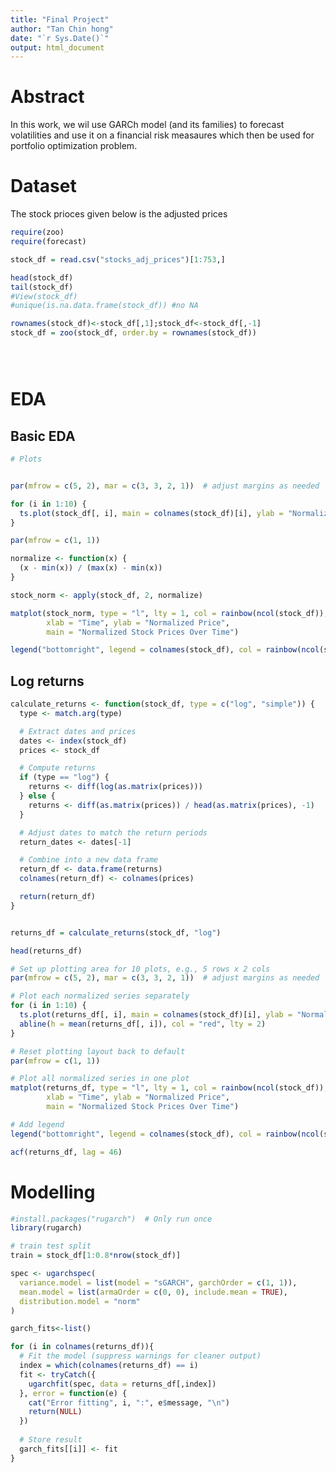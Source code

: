 ```yaml
---
title: "Final Project"
author: "Tan Chin hong"
date: "`r Sys.Date()`"
output: html_document
---
```

# Abstract

In this work, we wil use GARCh model (and its families) to forecast volatilities and use it on a financial risk measaures which then be used for portfolio optimization problem.


# Dataset
The stock prioces given below is the adjusted prices
```r
require(zoo)
require(forecast)

stock_df = read.csv("stocks_adj_prices")[1:753,]

head(stock_df)
tail(stock_df)
#View(stock_df)
#unique(is.na.data.frame(stock_df)) #no NA

rownames(stock_df)<-stock_df[,1];stock_df<-stock_df[,-1]
stock_df = zoo(stock_df, order.by = rownames(stock_df))





```



# EDA
## Basic EDA
```r
# Plots


par(mfrow = c(5, 2), mar = c(3, 3, 2, 1))  # adjust margins as needed

for (i in 1:10) {
  ts.plot(stock_df[, i], main = colnames(stock_df)[i], ylab = "Normalized", xlab = "Time", col = "blue")
}

par(mfrow = c(1, 1))


```


```r
normalize <- function(x) {
  (x - min(x)) / (max(x) - min(x))
}

stock_norm <- apply(stock_df, 2, normalize)

matplot(stock_norm, type = "l", lty = 1, col = rainbow(ncol(stock_df)),
        xlab = "Time", ylab = "Normalized Price",
        main = "Normalized Stock Prices Over Time")

legend("bottomright", legend = colnames(stock_df), col = rainbow(ncol(stock_df)), lty = 1, cex=0.7)

```




## Log returns

```r

calculate_returns <- function(stock_df, type = c("log", "simple")) {
  type <- match.arg(type)

  # Extract dates and prices
  dates <- index(stock_df)
  prices <- stock_df

  # Compute returns
  if (type == "log") {
    returns <- diff(log(as.matrix(prices)))
  } else {
    returns <- diff(as.matrix(prices)) / head(as.matrix(prices), -1)
  }

  # Adjust dates to match the return periods
  return_dates <- dates[-1]

  # Combine into a new data frame
  return_df <- data.frame(returns)
  colnames(return_df) <- colnames(prices)

  return(return_df)
}


returns_df = calculate_returns(stock_df, "log")

```

```r
head(returns_df)
```

```r
# Set up plotting area for 10 plots, e.g., 5 rows x 2 cols
par(mfrow = c(5, 2), mar = c(3, 3, 2, 1))  # adjust margins as needed

# Plot each normalized series separately
for (i in 1:10) {
  ts.plot(returns_df[, i], main = colnames(stock_df)[i], ylab = "Normalized", xlab = "Time", col = "blue")
  abline(h = mean(returns_df[, i]), col = "red", lty = 2)
}

# Reset plotting layout back to default
par(mfrow = c(1, 1))
```

```r

# Plot all normalized series in one plot
matplot(returns_df, type = "l", lty = 1, col = rainbow(ncol(stock_df)),
        xlab = "Time", ylab = "Normalized Price",
        main = "Normalized Stock Prices Over Time")

# Add legend
legend("bottomright", legend = colnames(stock_df), col = rainbow(ncol(stock_df)), lty = 1, cex=0.7)


```




```r
acf(returns_df, lag = 46)

```

# Modelling



```r
#install.packages("rugarch")  # Only run once
library(rugarch)

# train test split
train = stock_df[1:0.8*nrow(stock_df)]

```


```r
spec <- ugarchspec(
  variance.model = list(model = "sGARCH", garchOrder = c(1, 1)),
  mean.model = list(armaOrder = c(0, 0), include.mean = TRUE),
  distribution.model = "norm"
)

```



```r
garch_fits<-list()

for (i in colnames(returns_df)){
  # Fit the model (suppress warnings for cleaner output)
  index = which(colnames(returns_df) == i)
  fit <- tryCatch({
    ugarchfit(spec, data = returns_df[,index])
  }, error = function(e) {
    cat("Error fitting", i, ":", e$message, "\n")
    return(NULL)
  })
  
  # Store result
  garch_fits[[i]] <- fit
}
```














